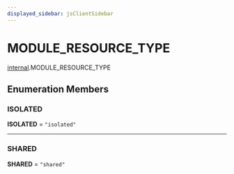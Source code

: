 ```yaml
---
displayed_sidebar: jsClientSidebar
---
```



# MODULE\_RESOURCE\_TYPE

[internal](../../modules/internal.mdx).MODULE_RESOURCE_TYPE

## Enumeration Members

### ISOLATED

 **ISOLATED** = ``"isolated"``

___

### SHARED

 **SHARED** = ``"shared"``
